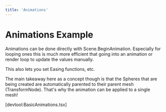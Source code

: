 ```yaml
---
title: 'Animations'
---
```


# Animations Example

Animations can be done directly with Scene.BeginAnimation. Especially for
looping ones this is much more efficient that going into an animation or render
loop to update the values manually.

This also lets you set Easing functions, etc.

The main takeaway here as a concept though is that the Spheres that are being
created are automatically parented to their parent mesh (TransformNode). That's
why the animation can be applied to a single mesh!

[devtool:BasicAnimations.tsx]
